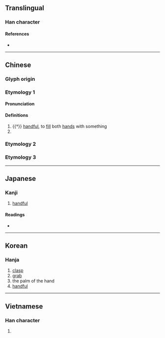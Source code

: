 {{character info/new}}
==Translingual==

===Han character===
{{Han char|rn=20|rad=勹|as=06|sn=8|four=27920|canj=PFD|ids=⿹勹米}}

====References====
* {{Han ref|kx=0151.120|dkj=02523|dj=0340.180|hdz=10259.010|uh=530A|ud=21258|bh=CBD6|bd=52182}}

----

==Chinese==
{{zh-forms|alt=𦥑:ancient form}}

===Glyph origin===
{{Han etym}}

===Etymology 1===

====Pronunciation====
{{zh-pron
|m=jū
|c=guk1
|h=pfs=
|md=
|mn=kiok
|w=
|mc=y
|oc=y
|cat=n
}}

====Definitions====
{{zh-hanzi}}

# {{†}} [[handful]], to [[fill]] both [[hand]]s with something <!--《康熙字典》匊：『...《說文》在手曰匊。《徐曰》手掬米，會意。《玉篇》兩手也，滿手也，手中也，物在手也。《詩·唐風》椒聊之實，蕃衍盈匊。』-->
# {{zh-alt-form|掬}} <!-- [2] 《廣韻·入聲·屋·菊》匊：物在手。[2]《集韻》或作掬。-->

===Etymology 2===
{{zh-see|鞠|ss}}

===Etymology 3===
{{zh-see|掬|ssv}}

----

==Japanese==

===Kanji===
{{ja-kanji|grade=|rs=勹06}}

# [[handful]]

====Readings====
* {{ja-readings|on=[[きく]] (kiku), [[こく]] (koku)|kun=[[すくう]] (sukuu), [[たなごころ]] (tanagokoro)}}

----

==Korean==

===Hanja===
{{ko-hanja|hangeul=국|rv=guk|mr=kuk}}

# [[clasp]]
# [[grab]]
# the palm of the hand
# [[handful]]

----

==Vietnamese==

===Han character===
{{vi-hantu|rs=勹06|hanviet=cúc}}

# {{defn|vi|sort=勹06}}

{{cln|vi|Han tu}}